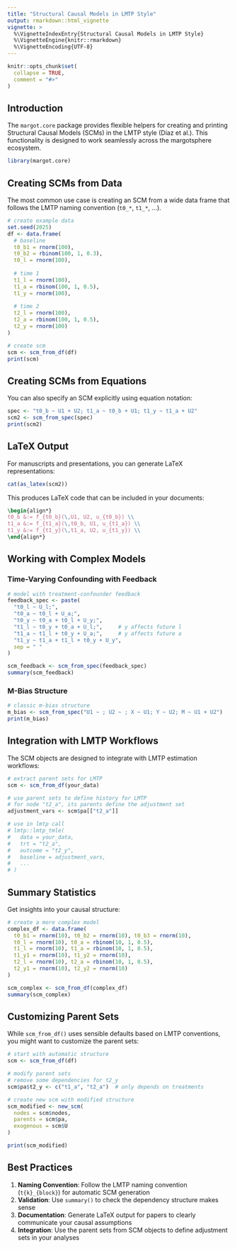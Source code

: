 ```yaml
---
title: "Structural Causal Models in LMTP Style"
output: rmarkdown::html_vignette
vignette: >
  %\VignetteIndexEntry{Structural Causal Models in LMTP Style}
  %\VignetteEngine{knitr::rmarkdown}
  %\VignetteEncoding{UTF-8}
---
```


```r
knitr::opts_chunk$set(
  collapse = TRUE,
  comment = "#>"
)
```

## Introduction

The `margot.core` package provides flexible helpers for creating and printing Structural Causal Models (SCMs) in the LMTP style (Díaz et al.). This functionality is designed to work seamlessly across the margotsphere ecosystem.

```r
library(margot.core)
```

## Creating SCMs from Data

The most common use case is creating an SCM from a wide data frame that follows the LMTP naming convention (`t0_*`, `t1_*`, ...).

```r
# create example data
set.seed(2025)
df <- data.frame(
  # baseline
  t0_b1 = rnorm(100),
  t0_b2 = rbinom(100, 1, 0.3),
  t0_l = rnorm(100),
  
  # time 1
  t1_l = rnorm(100),
  t1_a = rbinom(100, 1, 0.5),
  t1_y = rnorm(100),
  
  # time 2
  t2_l = rnorm(100),
  t2_a = rbinom(100, 1, 0.5),
  t2_y = rnorm(100)
)

# create scm
scm <- scm_from_df(df)
print(scm)
```

## Creating SCMs from Equations

You can also specify an SCM explicitly using equation notation:

```r
spec <- "t0_b ~ U1 + U2; t1_a ~ t0_b + U1; t1_y ~ t1_a + U2"
scm2 <- scm_from_spec(spec)
print(scm2)
```

## LaTeX Output

For manuscripts and presentations, you can generate LaTeX representations:

```r
cat(as_latex(scm2))
```

This produces LaTeX code that can be included in your documents:

```latex
\begin{align*}
t0_b &:= f_{t0_b}(\,U1, U2, u_{t0_b}) \\
t1_a &:= f_{t1_a}(\,t0_b, U1, u_{t1_a}) \\
t1_y &:= f_{t1_y}(\,t1_a, U2, u_{t1_y}) \\
\end{align*}
```

## Working with Complex Models

### Time-Varying Confounding with Feedback

```r
# model with treatment-confounder feedback
feedback_spec <- paste(
  "t0_l ~ U_l;",
  "t0_a ~ t0_l + U_a;",
  "t0_y ~ t0_a + t0_l + U_y;",
  "t1_l ~ t0_y + t0_a + U_l;",     # y affects future l
  "t1_a ~ t1_l + t0_y + U_a;",     # y affects future a
  "t1_y ~ t1_a + t1_l + t0_y + U_y",
  sep = " "
)

scm_feedback <- scm_from_spec(feedback_spec)
summary(scm_feedback)
```

### M-Bias Structure

```r
# classic m-bias structure
m_bias <- scm_from_spec("U1 ~ ; U2 ~ ; X ~ U1; Y ~ U2; M ~ U1 + U2")
print(m_bias)
```

## Integration with LMTP Workflows

The SCM objects are designed to integrate with LMTP estimation workflows:

```r
# extract parent sets for LMTP
scm <- scm_from_df(your_data)

# use parent sets to define history for LMTP
# for node "t2_a", its parents define the adjustment set
adjustment_vars <- scm$pa[["t2_a"]]

# use in lmtp call
# lmtp::lmtp_tmle(
#   data = your_data,
#   trt = "t2_a",
#   outcome = "t2_y",
#   baseline = adjustment_vars,
#   ...
# )
```

## Summary Statistics

Get insights into your causal structure:

```r
# create a more complex model
complex_df <- data.frame(
  t0_b1 = rnorm(10), t0_b2 = rnorm(10), t0_b3 = rnorm(10),
  t0_l = rnorm(10), t0_a = rbinom(10, 1, 0.5),
  t1_l = rnorm(10), t1_a = rbinom(10, 1, 0.5), 
  t1_y1 = rnorm(10), t1_y2 = rnorm(10),
  t2_l = rnorm(10), t2_a = rbinom(10, 1, 0.5),
  t2_y1 = rnorm(10), t2_y2 = rnorm(10)
)

scm_complex <- scm_from_df(complex_df)
summary(scm_complex)
```

## Customizing Parent Sets

While `scm_from_df()` uses sensible defaults based on LMTP conventions, you might want to customize the parent sets:

```r
# start with automatic structure
scm <- scm_from_df(df)

# modify parent sets
# remove some dependencies for t2_y
scm$pa$t2_y <- c("t1_a", "t2_a")  # only depends on treatments

# create new scm with modified structure
scm_modified <- new_scm(
  nodes = scm$nodes,
  parents = scm$pa,
  exogenous = scm$U
)

print(scm_modified)
```

## Best Practices

1. **Naming Convention**: Follow the LMTP naming convention (`t{k}_{block}`) for automatic SCM generation
2. **Validation**: Use `summary()` to check the dependency structure makes sense
3. **Documentation**: Generate LaTeX output for papers to clearly communicate your causal assumptions
4. **Integration**: Use the parent sets from SCM objects to define adjustment sets in your analyses